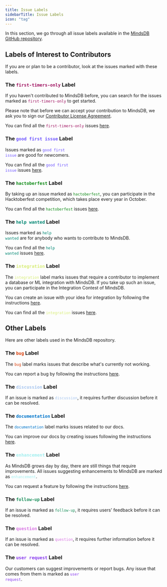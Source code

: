 ```yaml
---
title: Issue Labels
sidebarTitle: Issue Labels
icon: "tag"
---
```


In this section, we go through all issue labels available in the [MindsDB GitHub repository](https://github.com/mindsdb/mindsdb).

## Labels of Interest to Contributors

If you are or plan to be a contributor, look at the issues marked with these labels.

### The <font color='#9F1260'>`first-timers-only`</font> Label

If you haven't contributed to MindsDB before, you can search for the issues marked as <code><font color='#9F1260'>first-timers-only</font></code> to get started.

Please note that before we can accept your contribution to MindsDB, we ask you to sign our [Contributor License Agreement](https://github.com/mindsdb/mindsdb/blob/main/assets/contributions-agreement/individual-contributor.md).

You can find all the <code><font color='#9F1260'>first-timers-only</font></code> issues [here](https://github.com/mindsdb/mindsdb/labels/first-timers-only).

### The <font color='#7057FF'>`good first issue`</font> Label

Issues marked as <code><font color='#7057FF'>good first issue</font></code> are good for newcomers.

You can find all the <code><font color='#7057FF'>good first issue</font></code> issues [here](https://github.com/mindsdb/mindsdb/labels/good%20first%20issue).

### The <font color='#0E8A16'>`hactoberfest`</font> Label

By taking up an issue marked as <code><font color='#0E8A16'>hactoberfest</font></code>, you can participate in the Hacktoberfest competition, which takes place every year in October.

You can find all the <code><font color='#0E8A16'>hactoberfest</font></code> issues [here](https://github.com/mindsdb/mindsdb/labels/hacktoberfest).

### The <font color='#008672'>`help wanted`</font> Label

Issues marked as <code><font color='#008672'>help wanted</font></code> are for anybody who wants to contribute to MindsDB.

You can find all the <code><font color='#008672'>help wanted</font></code> issues [here](https://github.com/mindsdb/mindsdb/labels/help%20wanted).

### The <font color='#D8ED79'>`integration`</font> Label

The <code><font color='#D8ED79'>integration</font></code> label marks issues that require a contributor to implement a database or ML integration with MindsDB. If you take up such an issue, you can participate in the Integration Contest of MindsDB.

You can create an issue with your idea for integration by following the instructions [here](/contribute/issues#propose-a-new-integration).

You can find all the <code><font color='#D8ED79'>integration</font></code> issues [here](https://github.com/mindsdb/mindsdb/labels/integration).

## Other Labels

Here are other labels used in the MindsDB repository.

### The <font color='#D93F0B'>`bug`</font> Label

The <code><font color='#D93F0B'>bug</font></code> label marks issues that describe what's currently not working.

You can report a bug by following the instructions [here](/contribute/issues#report-a-bug).

### The <font color='#A6C5EF'>`discussion`</font> Label

If an issue is marked as <code><font color='#A6C5EF'>discussion</font></code>, it requires further discussion before it can be resolved.

### The <font color='#0075CA'>`documentation`</font> Label

The <code><font color='#0075CA'>documentation</font></code> label marks issues related to our docs.

You can improve our docs by creating issues following the instructions [here](/contribute/issues#improve-our-docs).

### The <font color='#A2EEEF'>`enhancement`</font> Label

As MindsDB grows day by day, there are still things that require improvements. All issues suggesting enhancements to MindsDB are marked as <code><font color='#A2EEEF'>enhancement</font></code>.

You can request a feature by following the instructions [here](/contribute/issues#request-a-feature).

### The <font color='#1A8E5A'>`follow-up`</font> Label

If an issue is marked as <code><font color='#1A8E5A'>follow-up</font></code>, it requires users' feedback before it can be resolved.

### The <font color='#D876E3'>`question`</font> Label

If an issue is marked as <code><font color='#D876E3'>question</font></code>, it requires further information before it can be resolved.

### The <font color='#883AEE'>`user request`</font> Label

Our customers can suggest improvements or report bugs. Any issue that comes from them is marked as <code><font color='#883AEE'>user request</font></code>.
